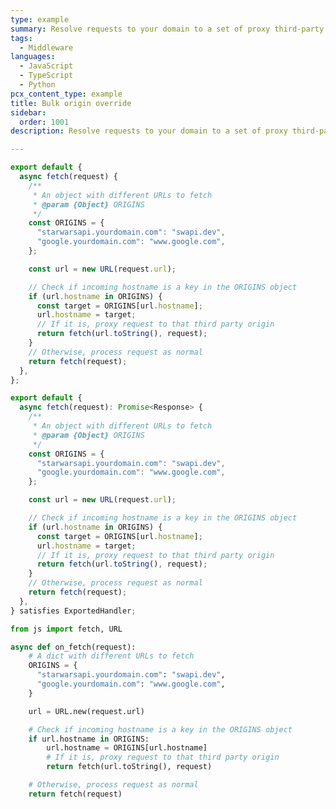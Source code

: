 ```yaml
---
type: example
summary: Resolve requests to your domain to a set of proxy third-party origin URLs.
tags:
  - Middleware
languages:
  - JavaScript
  - TypeScript
  - Python
pcx_content_type: example
title: Bulk origin override
sidebar:
  order: 1001
description: Resolve requests to your domain to a set of proxy third-party origin URLs.

---
```



<Tabs> <TabItem label="JavaScript" icon="seti:javascript">

```js
export default {
  async fetch(request) {
    /**
     * An object with different URLs to fetch
     * @param {Object} ORIGINS
     */
    const ORIGINS = {
      "starwarsapi.yourdomain.com": "swapi.dev",
      "google.yourdomain.com": "www.google.com",
    };

    const url = new URL(request.url);

    // Check if incoming hostname is a key in the ORIGINS object
    if (url.hostname in ORIGINS) {
      const target = ORIGINS[url.hostname];
      url.hostname = target;
      // If it is, proxy request to that third party origin
      return fetch(url.toString(), request);
    }
    // Otherwise, process request as normal
    return fetch(request);
  },
};
```

</TabItem> <TabItem label="TypeScript" icon="seti:typescript">

```ts
export default {
  async fetch(request): Promise<Response> {
    /**
     * An object with different URLs to fetch
     * @param {Object} ORIGINS
     */
    const ORIGINS = {
      "starwarsapi.yourdomain.com": "swapi.dev",
      "google.yourdomain.com": "www.google.com",
    };

    const url = new URL(request.url);

    // Check if incoming hostname is a key in the ORIGINS object
    if (url.hostname in ORIGINS) {
      const target = ORIGINS[url.hostname];
      url.hostname = target;
      // If it is, proxy request to that third party origin
      return fetch(url.toString(), request);
    }
    // Otherwise, process request as normal
    return fetch(request);
  },
} satisfies ExportedHandler;
```

</TabItem> <TabItem label="Python" icon="seti:python">

```py
from js import fetch, URL

async def on_fetch(request):
    # A dict with different URLs to fetch
    ORIGINS = {
      "starwarsapi.yourdomain.com": "swapi.dev",
      "google.yourdomain.com": "www.google.com",
    }

    url = URL.new(request.url)

    # Check if incoming hostname is a key in the ORIGINS object
    if url.hostname in ORIGINS:
        url.hostname = ORIGINS[url.hostname]
        # If it is, proxy request to that third party origin
        return fetch(url.toString(), request)

    # Otherwise, process request as normal
    return fetch(request)
```

</TabItem> </Tabs>
